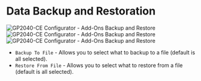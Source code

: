 # Data Backup and Restoration

![GP2040-CE Configurator - Add-Ons Backup and Restore](../../assets/images/gpc-backup-and-restore.png)
![GP2040-CE Configurator - Add-Ons Backup and Restore](../../assets/images/gpc-backup.png)
![GP2040-CE Configurator - Add-Ons Backup and Restore](../../assets/images/gpc-restore.png)

- `Backup To File` - Allows you to select what to backup to a file (default is all selected).
- `Restore From File` - Allows you to select what to restore from a file (default is all selected).
